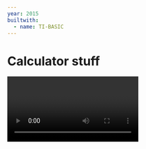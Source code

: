 ```yaml
---
year: 2015
builtwith:
  - name: TI-BASIC
---
```


# Calculator stuff

<Video n="odd-one-out" scale={0.4} float="left" marginRight="1em" />

One day in 8th grade, the dude who sat next to me in my video-editing class, Johan,
showed me a quick program on my calculator that could calculate the slope of a line.

I didn't even know my calculator could *do* that. But that was it.
That's all it took to get me hooked on this programming stuff.

So before there was Python and whatever, there was TI-BASIC, and you can bet I was there! I had
a bunch of projects going on back then, but I think I only ever published a few on [Cemetech](https://cemetech.net).
The video above is my adaption of a color-matching game called *Odd One Out* to the calculator,
and <GIF n="move3" scale={0.7} float="right" marginLeft="1em" /> this one to the right is a platformer (also my first
project ever, if memory serves) I called MOVE3.

<GIF scale={0.7} n="move3boss" float="left" marginRight="1em" />

I had a boss fight in the works, but that never made it to fruition :(
